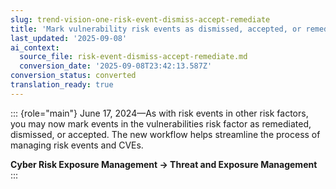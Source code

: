 ```yaml
---
slug: trend-vision-one-risk-event-dismiss-accept-remediate
title: 'Mark vulnerability risk events as dismissed, accepted, or remediated'
last_updated: '2025-09-08'
ai_context:
  source_file: risk-event-dismiss-accept-remediate.md
  conversion_date: '2025-09-08T23:42:13.587Z'
conversion_status: converted
translation_ready: true
---
```


::: {role="main"}
June 17, 2024—As with risk events in other risk factors, you may now mark events in the vulnerabilities risk factor as remediated, dismissed, or accepted. The new workflow helps streamline the process of managing risk events and CVEs.

**Cyber Risk Exposure Management → Threat and Exposure Management**
:::
